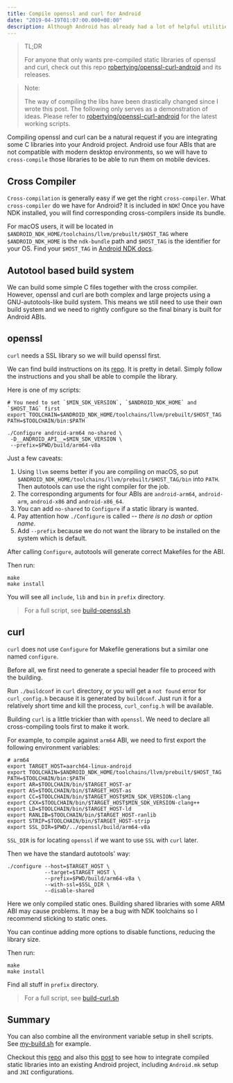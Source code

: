 ```yaml
---
title: Compile openssl and curl for Android
date: "2019-04-19T01:07:00.000+08:00"
description: Although Android has already had a lot of helpful utilities for requests, we still need curl where we may integrate some C libraries which use curl. Since we now use SSL everywhere, it is also important to make openssl to work with Android too. Compiling the two popular libraries for Android seems an easy job, but there is not really a tutorial for this or any instruction to look for, hence this article.
---
```


> TL;DR
>
> For anyone that only wants pre-compiled static libraries of openssl and curl, check out this repo [robertying/openssl-curl-android](https://github.com/robertying/openssl-curl-android) and its releases.

> Note:
>
> The way of compiling the libs have been drastically changed since I wrote this post. The following only serves as a demonstration of ideas. Please refer to [robertying/openssl-curl-android](https://github.com/robertying/openssl-curl-android) for the latest working scripts.

Compiling openssl and curl can be a natural request if you are integrating some C libraries into your Android project. Android use four ABIs that are not compatible with modern desktop environments, so we will have to `cross-compile` those libraries to be able to run them on mobile devices.

## Cross Compiler

`Cross-compilation` is generally easy if we get the right `cross-compiler`. What `cross-compiler` do we have for Android? It is included in `NDK`! Once you have NDK installed, you will find corresponding cross-compilers inside its bundle.

For macOS users, it will be located in `$ANDROID_NDK_HOME/toolchains/llvm/prebuilt/$HOST_TAG` where `$ANDROID_NDK_HOME` is the `ndk-bundle` path and `$HOST_TAG` is the identifier for your OS. Find your `$HOST_TAG` in [Android NDK docs](https://developer.android.com/ndk/guides/other_build_systems#overview).

## Autotool based build system

We can build some simple C files together with the cross compiler. However, openssl and curl are both complex and large projects using a GNU-autotools-like build system. This means we still need to use their own build system and we need to rightly configure so the final binary is built for Android ABIs.

## openssl

`curl` needs a SSL library so we will build openssl first.

We can find build instructions on its [repo](https://github.com/openssl/openssl/blob/master/NOTES.ANDROID). It is pretty in detail. Simply follow the instructions and you shall be able to compile the library.

Here is one of my scripts:

```shell
# You need to set `$MIN_SDK_VERSION`, `$ANDROID_NDK_HOME` and `$HOST_TAG` first
export TOOLCHAIN=$ANDROID_NDK_HOME/toolchains/llvm/prebuilt/$HOST_TAG
PATH=$TOOLCHAIN/bin:$PATH

./Configure android-arm64 no-shared \
 -D__ANDROID_API__=$MIN_SDK_VERSION \
 --prefix=$PWD/build/arm64-v8a
```

Just a few caveats:

1. Using `llvm` seems better if you are compiling on macOS, so put `$ANDROID_NDK_HOME/toolchains/llvm/prebuilt/$HOST_TAG/bin` into `PATH`. Then autotools can use the right compiler for the job.
2. The corresponding arguments for four ABIs are `android-arm64`, `android-arm`, `android-x86` and `android-x86_64`.
3. You can add `no-shared` to `Configure` if a static library is wanted.
4. Pay attention how `./Configure` is called -- _there is no dash or option name_.
5. Add `--prefix` because we do not want the library to be installed on the system which is default.

After calling `Configure`, autotools will generate correct Makefiles for the ABI.

Then run:

```shell
make
make install
```

You will see all `include`, `lib` and `bin` in `prefix` directory.

> For a full script, see [build-openssl.sh](https://github.com/robertying/openssl-curl-android/blob/master/build-openssl.sh)

## curl

`curl` does not use `Configure` for Makefile generations but a similar one named `configure`.

Before all, we first need to generate a special header file to proceed with the building.

Run `./buildconf` in `curl` directory, or you will get a `not found` error for `curl_config.h` because it is generated by `buildconf`. Just run it for a relatively short time and kill the process, `curl_config.h` will be available.

Building `curl` is a little trickier than with `openssl`. We need to declare all cross-compiling tools first to make it work.

For example, to compile against `arm64` ABI, we need to first export the following environment variables:

```shell
# arm64
export TARGET_HOST=aarch64-linux-android
export TOOLCHAIN=$ANDROID_NDK_HOME/toolchains/llvm/prebuilt/$HOST_TAG
PATH=$TOOLCHAIN/bin:$PATH
export AR=$TOOLCHAIN/bin/$TARGET_HOST-ar
export AS=$TOOLCHAIN/bin/$TARGET_HOST-as
export CC=$TOOLCHAIN/bin/$TARGET_HOST$MIN_SDK_VERSION-clang
export CXX=$TOOLCHAIN/bin/$TARGET_HOST$MIN_SDK_VERSION-clang++
export LD=$TOOLCHAIN/bin/$TARGET_HOST-ld
export RANLIB=$TOOLCHAIN/bin/$TARGET_HOST-ranlib
export STRIP=$TOOLCHAIN/bin/$TARGET_HOST-strip
export SSL_DIR=$PWD/../openssl/build/arm64-v8a
```

`SSL_DIR` is for locating `openssl` if we want to use `SSL` with `curl` later.

Then we have the standard autotools' way:

```shell
./configure --host=$TARGET_HOST \
            --target=$TARGET_HOST \
            --prefix=$PWD/build/arm64-v8a \
            --with-ssl=$SSL_DIR \
            --disable-shared
```

Here we only compiled static ones. Building shared libraries with some ARM ABI may cause problems. It may be a bug with NDK toolchains so I recommend sticking to static ones.

You can continue adding more options to disable functions, reducing the library size.

Then run:

```shell
make
make install
```

Find all stuff in `prefix` directory.

> For a full script, see [build-curl.sh](https://github.com/robertying/openssl-curl-android/blob/master/build-curl.sh)

## Summary

You can also combine all the environment variable setup in shell scripts. See [my-build.sh](https://github.com/robertying/openssl-curl-android/blob/master/my-build.sh) for example.

Checkout this [repo](https://github.com/robertying/CampusNet-Android/blob/master/app/src/main/cpp/jni) and also this [post](/posts/use-android-ndk-with-different-build-systems) to see how to integrate compiled static libraries into an existing Android project, including `Android.mk` setup and `JNI` configurations.

